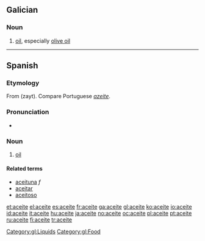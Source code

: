 ==Galician==

===Noun===
{{gl-noun|m}}

# [[oil]], especially [[olive oil]]

[[Category:gl:Liquids]]
[[Category:gl:Food]]

----

==Spanish==

===Etymology===
From {{etyl|ar|es}} {{Arab|[[زيت]]}} (zayt). Compare Portuguese ''[[azeite]]''.

===Pronunciation===
* {{IPA|/aˈθeite/|lang=es}}

===Noun===
{{es-noun-m}}

# [[oil]]

====Related terms====
* [[aceituna]] ''f''
* [[aceitar]] {{pos_v}}
* [[aceitoso]] {{pos_a}}

[[et:aceite]]
[[el:aceite]]
[[es:aceite]]
[[fr:aceite]]
[[ga:aceite]]
[[gl:aceite]]
[[ko:aceite]]
[[io:aceite]]
[[id:aceite]]
[[it:aceite]]
[[hu:aceite]]
[[ja:aceite]]
[[no:aceite]]
[[oc:aceite]]
[[pl:aceite]]
[[pt:aceite]]
[[ru:aceite]]
[[fi:aceite]]
[[tr:aceite]]